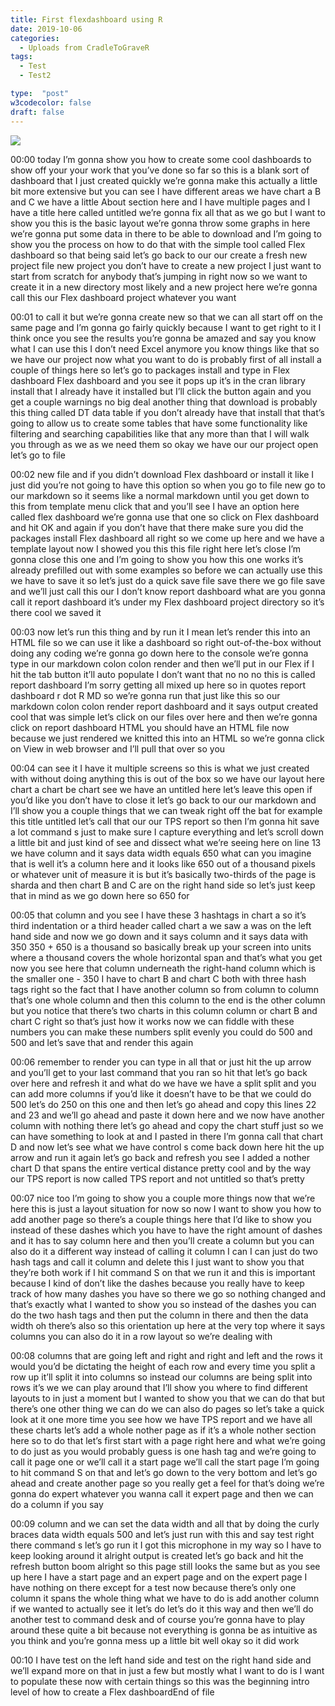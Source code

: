 ```yaml
---
title: First flexdashboard using R
date: 2019-10-06
categories:
  - Uploads from CradleToGraveR
tags:
  - Test
  - Test2

type:  "post"
w3codecolor: false
draft: false
---
```


<a href="https://www.youtube.com/watch?v=HbkgAUOYvCY">
<img src="https://www.cradletograver.com/auto-posts/images/20190917-ggplotLabelsandTitles,markdowntabs-RLesson12CradleToGraveR-[1QYgccXBtrI].jpg">
</a>









00:00
today I'm gonna show you how to create some cool dashboards to show off your
your work that you've done so far so this is a blank sort of dashboard that I
just created quickly we're gonna make this actually a little bit more
extensive but you can see I have different areas we have chart a B and C
we have a little About section here and I have multiple pages and I have a title
here called untitled we're gonna fix all that as we go but I want to show you
this is the basic layout we're gonna throw some graphs in here we're gonna
put some data in there to be able to download and I'm going to show you the
process on how to do that with the simple tool called Flex dashboard so
that being said let's go back to our our create a fresh new project file new
project you don't have to create a new project I just want to start from
scratch for anybody that's jumping in right now so we want to create it in a
new directory most likely and a new project here we're gonna call this our
Flex dashboard project whatever you want

00:01
to call it but we're gonna create new so that we can all start off on the same
page and I'm gonna go fairly quickly because I want to get right to it I
think once you see the results you're gonna be amazed and say you know what I
can use this I don't need Excel anymore you know things like that so we have our
project now what you want to do is probably first of all install a couple
of things here so let's go to packages install and type in Flex dashboard Flex
dashboard and you see it pops up it's in the cran library install that I already
have it installed but I'll click the button again and you get a couple
warnings no big deal another thing that download is probably this thing called
DT data table if you don't already have that install that that's going to allow
us to create some tables that have some functionality like filtering and
searching capabilities like that any more than that I will walk you through
as we as we need them so okay we have our our project open let's go to file

00:02
new file and if you didn't download Flex dashboard or install it like I just did
you're not going to have this option so when you go to file new go to our
markdown so it seems like a normal markdown until you get down to this from
template menu click that and you'll see I have an option
here called flex dashboard we're gonna use that one so click on Flex dashboard
and hit OK and again if you don't have that there make sure you did the
packages install Flex dashboard all right so we come up here and we have a
template layout now I showed you this this file right here let's close I'm
gonna close this one and I'm going to show you how this one works it's already
prefilled out with some examples so before we can actually use this we have
to save it so let's just do a quick save file save there we go
file save and we'll just call this our I
don't know report dashboard what are you gonna call it report dashboard it's
under my Flex dashboard project directory so it's there cool we saved it

00:03
now let's run this thing and by run it I
mean let's render this into an HTML file so we can use it like a dashboard so
right out-of-the-box without doing any coding we're gonna go down here to the
console we're gonna type in our markdown
colon colon render and then we'll put in our Flex if I hit the tab button it'll
auto populate I don't want that no no no this is called report dashboard I'm
sorry getting all mixed up here so in quotes report dashboard r dot R MD so
we're gonna run that just like this so our markdown colon colon render report
dashboard and it says output created cool that was simple let's click on our
files over here and then we're gonna click on report dashboard HTML you
should have an HTML file now because we just rendered we knitted this into an
HTML so we're gonna click on View in web browser and I'll pull that over so you

00:04
can see it I have it multiple screens so this is what we just created with
without doing anything this is out of the box so we have our layout here chart
a chart be chart see we have an untitled
here let's leave this open if you'd like
you don't have to close it let's go back to our our markdown and I'll show you a
couple things that we can tweak right off the bat
for example this title untitled let's call that our
our TPS report so then I'm gonna hit save a lot command s just to make sure I
capture everything and let's scroll down a little bit and just kind of see and
dissect what we're seeing here on line 13 we have column and it says data width
equals 650 what can you imagine that is well it's a column here and it looks
like 650 out of a thousand pixels or whatever unit of measure it is but it's
basically two-thirds of the page is sharda and then chart B and C are on the
right hand side so let's just keep that in mind as we go down here so 650 for

00:05
that column and you see I have these 3 hashtags in chart a so it's third
indentation or a third header called chart a we saw a was on the left hand
side and now we go down and it says column and it says data with 350 350 +
650 is a thousand so basically break up your screen into units where a thousand
covers the whole horizontal span and that's what you get now you see here
that column underneath the right-hand column which is the smaller one - 350 I
have to chart B and chart C both with three hash tags right so the fact that I
have another column so from column to column that's one whole column and then
this column to the end is the other column but you notice that there's two
charts in this column column or chart B and chart C right so that's just how it
works now we can fiddle with these numbers you can make these numbers split
evenly you could do 500 and 500 and let's save that and render this again

00:06
remember to render you can type in all that or just hit the up arrow and you'll
get to your last command that you ran so hit that let's go back over here and
refresh it and what do we have we have a
split split and you can add more columns
if you'd like it doesn't have to be that
we could do 500 let's do 250 on this one and then let's go ahead and copy this
lines 22 and 23 and we'll go ahead and paste it down here and we now have
another column with nothing there let's go ahead and copy the chart stuff just
so we can have something to look at and I pasted in there I'm gonna call
that chart D and now let's see what we have control s come back down here hit
the up arrow and run it again let's go back and refresh you see I added a
nother chart D that spans the entire vertical distance pretty cool and by the
way our TPS report is now called TPS report and not untitled so that's pretty

00:07
nice too I'm going to show you a couple more things now that we're here this is
just a layout situation for now so now I
want to show you how to add another page
so there's a couple things here that I'd
like to show you instead of these dashes which you have to have the right amount
of dashes and it has to say column here and then you'll create a column but you
can also do it a different way instead of calling it column I can I can just do
two hash tags and call it column and delete this I just want to show you that
they're both work if I hit command S on that we run it and this is important
because I kind of don't like the dashes because you really have to keep track of
how many dashes you have so there we go so nothing changed and that's exactly
what I wanted to show you so instead of the dashes you can do the two hash tags
and then put the column in there and then the data width oh there's also so
this orientation up here at the very top
where it says columns you can also do it in a row layout so we're dealing with

00:08
columns that are going left and right and right and left and the rows it would
you'd be dictating the height of each row and every time you split a row up
it'll split it into columns so instead our columns are being split into rows
it's we we can play around that I'll show you where to find different layouts
to in just a moment but I wanted to show you that we can do that but there's one
other thing we can do we can also do pages so let's take a quick look at it
one more time you see how we have TPS report and we have all these charts
let's add a whole nother page as if it's a whole nother section here so to do
that let's first start with a page right here and what we're going to do just as
you would probably guess is one hash tag and we're going to call it page one or
we'll call it a start page we'll call the start page I'm going to hit command
S on that and let's go down to the very bottom and let's go ahead and create
another page so you really get a feel for that's doing we're gonna do expert
whatever you wanna call it expert page and then we can do a column if you say

00:09
column and we can set the data width and all that by doing the curly braces data
width equals 500 and let's just run with this and say test right there command s
let's go run it I got this microphone in my way so I have to keep looking around
it alright output is created let's go back and hit the refresh button boom
alright so this page still looks the same but as you see up here I have a
start page and an expert page and on the expert page I have nothing on there
except for a test now because there's only one column it spans the whole thing
what we have to do is add another column
if we wanted to actually see it let's do let's do it this way and then we'll do
another test to command desk and of course you're gonna have to play around
these quite a bit because not everything is gonna be as intuitive as you think
and you're gonna mess up a little bit well okay so it did work

00:10
I have test on the left hand side and test on the right hand side and we'll
expand more on that in just a few but mostly what I want to do is I want to
populate these now with certain things so this was the beginning intro level of
how to create a Flex dashboardEnd of file

